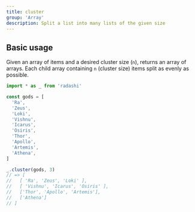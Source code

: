 ```yaml
---
title: cluster
group: 'Array'
description: Split a list into many lists of the given size
---
```


## Basic usage

Given an array of items and a desired cluster size (`n`), returns an array
of arrays. Each child array containing `n` (cluster size) items
split as evenly as possible.

```ts
import * as _ from 'radashi'

const gods = [
  'Ra',
  'Zeus',
  'Loki',
  'Vishnu',
  'Icarus',
  'Osiris',
  'Thor',
  'Apollo',
  'Artemis',
  'Athena',
]

_.cluster(gods, 3)
// => [
//   [ 'Ra', 'Zeus', 'Loki' ],
//   [ 'Vishnu', 'Icarus', 'Osiris' ],
//   ['Thor', 'Apollo', 'Artemis'],
//   ['Athena']
// ]
```
